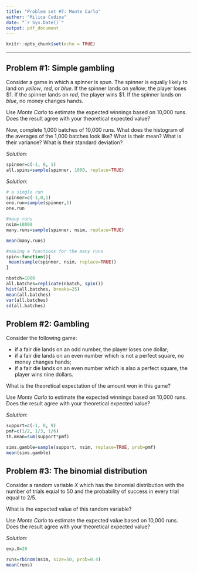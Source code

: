 ```yaml
---
title: "Problem set #7: Monte Carlo"
author: "Milica Cudina"
date: "`r Sys.Date()`"
output: pdf_document
---
```


```r
knitr::opts_chunk$set(echo = TRUE)
```

---

## Problem #1: Simple gambling
Consider a game in which a spinner is spun. The spinner is equally likely to land on *yellow*, *red*, or *blue*. If the spinner lands on *yellow*, the player loses \$1. If the spinner lands on *red*, the player wins \$1. If the spinner lands on *blue*, no money changes hands. 

Use *Monte Carlo* to estimate the expected winnings based on 10,000 runs. Does the result agree with your theoretical expected value?

Now, complete 1,000 batches of 10,000 runs. What does the histogram of the averages of the 1,000 batches look like? What is their mean? What is their variance? What is their standard deviation?

*Solution:*
```r
spinner=c(-1, 0, 1)
all.spins=sample(spinner, 1000, replace=TRUE)
```

*Solution:*
```r
# a single run
spinner=c(-1,0,1)
one.run=sample(spinner,1)
one.run

#many runs
nsim=10000
many.runs=sample(spinner, nsim, replace=TRUE)

mean(many.runs)

#making a functions for the many runs
spin<-function(){
 mean(sample(spinner, nsim, replace=TRUE)) 
}

nbatch=1000
all.batches=replicate(nbatch, spin())
hist(all.batches, breaks=25)
mean(all.batches)
var(all.batches)
sd(all.batches)
```


## Problem #2: Gambling
Consider the following game: 

- if a fair die lands on an odd number, the player loses one dollar; 
- if a fair die lands on an even number which is not a perfect square, no money changes hands; 
- if a fair die lands on an even number which is also a perfect square, the player wins nine dollars. 

What is the theoretical expectation of the amount won in this game?

Use *Monte Carlo* to estimate the expected winnings based on 10,000 runs. Does the result agree with your theoretical expected value?

*Solution:*
```r
support=c(-1, 0, 9)
pmf=c(1/2, 1/3, 1/6)
th.mean=sum(support*pmf)

sims.gamble=sample(support, nsim, replace=TRUE, prob=pmf)
mean(sims.gamble)
```


## Problem #3: The binomial distribution
Consider a random variable $X$ which has the binomial distribution with the number of trials equal to $50$ and the probability of success in every trial equal to $2/5$. 

What is the expected value of this random variable?

Use *Monte Carlo* to estimate the expected value based on 10,000 runs. Does the result agree with your theoretical expected value?

*Solution:*
```r
exp.X=20

runs=rbinom(nsim, size=50, prob=0.4)
mean(runs)
```

